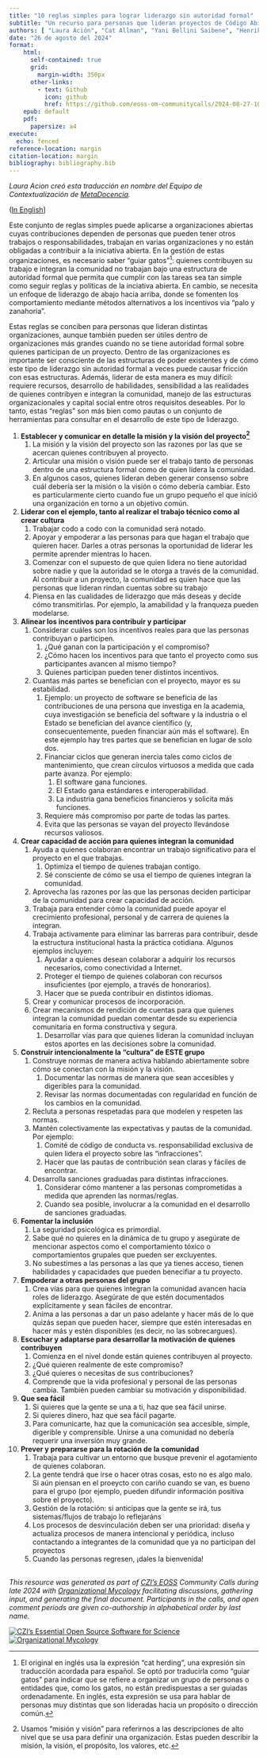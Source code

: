```yaml
---
title: "10 reglas simples para lograr liderazgo sin autoridad formal"
subtitle: "Un recurso para personas que lideran proyectos de Código Abierto"
authors: [ "Laura Ación", "Cat Allman", "Yani Bellini Saibene", "Henrik Bengtsson", "Beth Duckles", "Jonah Duckles", "Kate Hertweck", "Daniel S. Katz", "Dan Sholler", "Carol Willing"]
date: "26 de agosto del 2024"
format:
    html: 
      self-contained: true
      grid: 
        margin-width: 350px
      other-links:
        - text: Github
          icon: github
          href: https://github.com/eoss-om-communitycalls/2024-08-27-10-simple-rules-for-leadership
    epub: default
    pdf:
      papersize: a4
execute: 
  echo: fenced
reference-location: margin
citation-location: margin
bibliography: bibliography.bib
---
```


*Laura Acion creó esta traducción en nombre del Equipo de Contextualización de [MetaDocencia](https://www.metadocencia.org/).*

([In English](/)]

Este conjunto de reglas simples puede aplicarse a organizaciones abiertas cuyas contribuciones dependen de personas que pueden tener otros trabajos o responsabilidades, trabajan en varias organizaciones y no están obligadas a contribuir a la iniciativa abierta. En la gestión de estas organizaciones, es necesario saber “guiar gatos”[^2]: quienes contribuyen su trabajo e integran la comunidad no trabajan bajo una estructura de autoridad formal que permita que cumplir con las tareas sea tan simple como seguir reglas y políticas de la inciativa abierta. En cambio, se necesita un enfoque de liderazgo de abajo hacia arriba, donde se fomenten los comportamiento mediante métodos alternativos a los incentivos via “palo y zanahoria”.

Estas reglas se conciben para personas que lideran distintas organizaciones, aunque también pueden ser útiles dentro de organizaciones más grandes cuando no se tiene autoridad formal sobre quienes participan de un proyecto. Dentro de las organizaciones es importante ser consciente de las estructuras de poder existentes y de cómo este tipo de liderazgo sin autoridad formal a veces puede causar fricción con esas estructuras. Además, liderar de esta manera es muy difícil: requiere recursos, desarrollo de habilidades, sensibilidad a las realidades de quienes contribyen e integran la comunidad, manejo de las estructuras organizacionales y capital social entre otros requisitos deseables. Por lo tanto, estas “reglas” son más bien como pautas o un conjunto de herramientas para consultar en el desarrollo de este tipo de liderazgo.

1. **Establecer y comunicar en detalle la misión y la visión del proyecto[^3]**
    1. La misión y la visión del proyecto son las razones por las que se acercan quienes contribuyen al proyecto.
    2. Articular una misión o visión puede ser el trabajo tanto de personas dentro de una estructura formal como de quien lidera la comunidad.
    3. En algunos casos, quienes lideran deben generar consenso sobre cuál debería ser la misión o la visión o cómo debería cambiar. Esto es particularmente cierto cuando fue un grupo pequeño el que inició una organización en torno a un objetivo común.
2. **Liderar con el ejemplo, tanto al realizar el trabajo técnico como al crear cultura**
    1. Trabajar codo a codo con la comunidad será notado.
    2. Apoyar y empoderar a las personas para que hagan el trabajo que quieren hacer. Darles a otras personas la oportunidad de liderar les permite aprender mientras lo hacen.
    3. Comenzar con el supuesto de que quien lidera no tiene autoridad sobre nadie y que la autoridad se le otorga a través de la comunidad. Al contribuir a un proyecto, la comunidad es quien hace que las personas que lideran rindan cuentas sobre su trabajo
    4. Piensa en las cualidades de liderazgo que más deseas y decide cómo transmitirlas. Por ejemplo, la amabilidad y la franqueza pueden modelarse.
3. **Alinear los incentivos para contribuir y participar**
    1. Considerar cuáles son los incentivos reales para que las personas contribuyan o participen.
        1. ¿Qué ganan con la participación y el compromiso?
        2. ¿Cómo hacen los incentivos para que tanto el proyecto como sus participantes avancen al mismo tiempo?
        3. Quienes participan pueden tener distintos incentivos.
    2. Cuantas más partes se benefician con el proyecto, mayor es su estabilidad.
        1. Ejemplo: un proyecto de software se beneficia de las contribuciones de una persona que investiga en la academia, cuya investigación se beneficia del software y la industria o el Estado se benefician del avance científico (y, consecuentemente, pueden financiar aún más el software). En este ejemplo hay tres partes que se benefician en lugar de solo dos.
        2. Financiar ciclos que generan inercia tales como ciclos de mantenimiento, que crean círculos virtuosos a medida que cada parte avanza. Por ejemplo:
            1. El software gana funciones.
            2. El Estado gana estándares e interoperabilidad.
            3. La industria gana beneficios financieros y solicita más funciones.
        3. Requiere más compromiso por parte de todas las partes.
        4. Evita que las personas se vayan del proyecto llevándose recursos valiosos.
4. **Crear capacidad de acción para quienes integran la comunidad**
    1. Ayuda a quienes colaboran  encontrar un trabajo significativo para el proyecto en el que trabajas.
        1. Optimiza el tiempo de quienes trabajan contigo.
        2. Sé consciente de cómo se usa el tiempo de quienes integran la comunidad.
    2. Aprovecha las razones por las que las personas deciden participar de la comunidad para crear capacidad de acción.
    3. Trabaja para entender cómo la comunidad puede apoyar el crecimiento profesional, personal y de carrera de quienes la integran.
    4. Trabaja activamente para eliminar las barreras para contribuir, desde la estructura institucional hasta la práctica cotidiana. Algunos ejemplos incluyen:
        1. Ayudar a quienes desean colaborar a adquirir los recursos necesarios, como conectividad a Internet.
        2. Proteger el tiempo de quienes colaboran con recursos insuficientes (por ejemplo, a través de honorarios).
        3. Hacer que se pueda contribuir en distintos idiomas.
    5. Crear y comunicar procesos de incorporación.
    6. Crear mecanismos de rendición de cuentas para que quienes integran la comunidad puedan comentar desde su experiencia comunitaria en forma constructiva y segura.
        1. Desarrollar vías para que quienes lideran la comunidad incluyan estos aportes en las decisiones sobre la comunidad.
5. **Construir intencionalmente la “cultura” de ESTE grupo**
    1. Construye normas de manera activa hablando abiertamente sobre cómo se conectan con la misión y la visión.
        1. Documentar las normas de manera que sean accesibles y digeribles para la comunidad.
        2. Revisar las normas documentadas con regularidad en función de los cambios en la comunidad.
    2. Recluta a personas respetadas para que modelen y respeten las normas.
    3. Mantén colectivamente las expectativas y pautas de la comunidad. Por ejemplo:
        1. Comité de código de conducta vs. responsabilidad exclusiva de quien lidera el proyecto sobre las “infracciones”.
        2. Hacer que las pautas de contribución sean claras y fáciles de encontrar.
    4. Desarrolla sanciones graduadas para distintas infracciones.
        1. Considerar cómo mantener a las personas comprometidas a medida que aprenden las normas/reglas.
        2. Cuando sea posible, involucrar a la comunidad en el desarrollo de sanciones graduadas.
6. **Fomentar la inclusión**
    1. La seguridad psicológica es primordial.
    2. Sabe qué no quieres en la dinámica de tu grupo y asegúrate de mencionar aspectos como el comportamiento tóxico o comportamientos grupales que pueden ser excluyentes.
    3. No subestimes a las personas a las que ya tienes acceso, tienen habilidades y capacidades que pueden benecifiar a tu proyecto.
7. **Empoderar a otras personas del grupo**
    1. Crea vías para que quienes integran la comunidad avancen hacia roles de liderazgo. Asegúrate de que estén documentados explícitamente y sean fáciles de encontrar.
    2. Anima a las personas a dar un paso adelante y hacer más de lo que quizás sepan que pueden hacer, siempre que estén interesadas en hacer más y estén disponibles (es decir, no las sobrecargues).
8. **Escuchar y adaptarse para desarrollar la motivación de quienes contribuyen**
    1. Comienza en el nivel donde están quienes contribuyen al proyecto.
    2. ¿Qué quieren realmente de este compromiso?
    3. ¿Qué quieres o necesitas de sus contribuciones?
    4. Comprende que la vida profesional y personal de las personas cambia. También pueden cambiar su motivación y disponibilidad. 
9. **Que sea fácil**
    1. Si quieres que la gente se una a ti, haz que sea fácil unirse.
    2. Si quieres dinero, haz que sea fácil pagarte.
    3. Para comunicarte, haz que la comunicación sea accesible, simple, digerible y comprensible. Unirse a una comunidad no debería requerir una inversión muy grande.
10. **Prever y prepararse para la rotación de la comunidad**
    1. Trabaja para cultivar un entorno que busque prevenir el agotamiento de quienes colaboran.
    2. La gente tendrá que irse o hacer otras cosas, esto no es algo malo. Si aún piensan en el proeycto con cariño cuando se van, es bueno para el grupo (por ejemplo, pueden difundir información positiva sobre el proyecto).
    3. Gestión de la rotación: si anticipas que la gente se irá, tus sistemas/flujos de trabajo lo reflejaráns
    4. Los procesos de desvinculación deben ser una prioridad: diseña y actualiza procesos de manera intencional y periódica, incluso contactando a integrantes de la comunidad que ya no participan del proyectos
    5. Cuando las personas regresen, ¡dales la bienvenida!

[^1]: Este recurso fue desarrollado por primera vez por quienes asistieron a la llamada comunitaria del 26 de agosto de 2024 del programa Software de Código Abierto Esencial para la Ciencia (Essencial Open Source Software for Science, del inglés) de la Chan Zuckerberg Iniciative. Si agregas algo a este documento, agrega también tu nombre a la lista de autoría (en orden alfabético por apellido). Se compartirá una lista de quienes agreguen contribuciones adicionales en un futuro repositorio de GitHub, donde también puedes enviar tu contribución.

[^2]: El original en inglés usa la expresión "cat herding", una expresión sin traducción acordada para español. Se optó por traducirla como "guiar gatos" para indicar que se refiere a organizar un grupo de personas o entidades que, como los gatos, no están predispuestas a ser guiadas ordenadamente. En inglés, esta expresión se usa para hablar de personas muy distintas que son lideradas hacia un propósito o dirección común.

[^3]: Usamos "misión y visión" para referirnos a las descripciones de alto nivel que se usa para definir una organización. Estas pueden describir la misión, la visión, el propósito, los valores, etc.


<!-- FOOTER & LOGOS Please do not modify below --> 
----
_This resource was generated as part of [CZI's EOSS](https://chanzuckerberg.com/eoss/) Community Calls during late 2024 with 
[Organizational Mycology](https://orgmycology.com) facilitating discussions, gathering input, 
and generating the final document. Participants in the calls, and open comment periods are 
given co-authorship in alphabetical order by last name._  
  

[![CZI's Essential Open Source Software for Science](img/CZI-EOSS.png)](https://czi.co/EOSS)
[![Organizational Mycology](img/om_short_logo.png)](https://orgmycology.com)
